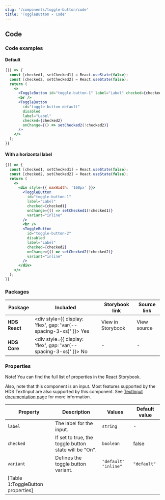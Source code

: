 ```yaml
---
slug: '/components/toggle-button/code'
title: 'ToggleButton - Code'
---
```




## Code

### Code examples 

#### Default
<Playground>

```jsx
{() => {
  const [checked1, setChecked1] = React.useState(false);
  const [checked2, setChecked2] = React.useState(false);
  return (
    <>
      <ToggleButton id="toggle-button-1" label="Label" checked={checked1} onChange={() => setChecked1(!checked1)} />
      <br />
      <ToggleButton
        id="toggle-button-default"
        disabled
        label="Label"
        checked={checked2}
        onChange={() => setChecked2(!checked2)}
      />
    </>
  );
}}
```

</Playground>

#### With a horizontal label
<Playground>

```jsx
{() => {
  const [checked1, setChecked1] = React.useState(false);
  const [checked2, setChecked2] = React.useState(false);
  return (
    <>
      <div style={{ maxWidth: '160px' }}>
        <ToggleButton
          id="toggle-button-1"
          label="Label"
          checked={checked1}
          onChange={() => setChecked1(!checked1)}
          variant="inline"
        />
        <br />
        <ToggleButton
          id="toggle-button-2"
          disabled
          label="Label"
          checked={checked2}
          onChange={() => setChecked2(!checked2)}
          variant="inline"
        />
      </div>
    </>
  );
}}
```

</Playground>

### Packages
| Package           | Included                                                                                        | Storybook link                                                                                                       | Source link                                                                                                                                                       |
| ----------------- | ----------------------------------------------------------------------------------------------- | -------------------------------------------------------------------------------------------------------------------- | ----------------------------------------------------------------------------------------------------------------------------------------------------------------- |
| **HDS React**     | <div style={{ display: 'flex', gap: 'var(--spacing-3-xs)' }}><IconCheckCircleFill /> Yes </div> | <ExternalLink href="/storybook/react/?path=/story/components-togglebutton--default">View in Storybook</ExternalLink> | <ExternalLink href="https://github.com/City-of-Helsinki/helsinki-design-system/tree/master/packages/react/src/components/toggleButton">View source</ExternalLink> |
| **HDS Core**      | <div style={{ display: 'flex', gap: 'var(--spacing-3-xs)' }}><IconCrossCircle /> No </div>      | -                                                                                                                    | -                                                                                                                                                                 |

### Properties
Note! You can find the full list of properties in the <ExternalLink href="/storybook/react/?path=/docs/components-togglebutton--default">React Storybook.</ExternalLink>

Also, note that this component is an input. Most features supported by the HDS TextInput are also supported by this component. See [TextInput documentation page](/components/text-input) for more information.

| Property  | Description                                           | Values                 | Default value |
| --------- | ----------------------------------------------------- | ---------------------- | ------------- |
| `label`   | The label for the input.                              | `string`               | -             |
| `checked` | If set to true, the toggle button state will be "On". | `boolean`              | false         |
| `variant` | Defines the toggle button variant.                    | `"default"` `"inline"` | `"default"`   |
[Table 1:ToggleButton properties]|
